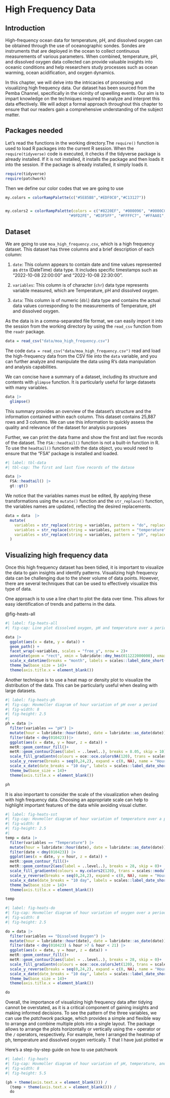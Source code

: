 # High Frequency Data

## Introduction

High-frequency ocean data for temperature, pH, and dissolved oxygen can be obtained through the use of oceanographic sondes. Sondes are instruments that are deployed in the ocean to collect continuous measurements of various parameters. When combined, temperature, pH, and dissolved oxygen data collected can provide valuable insights into oceanic conditions and help researchers study processes such as ocean warming, ocean acidification, and oxygen dynamics.

In this chapter, we will delve into the intricacies of processing and visualizing high frequency data. Our dataset has been sourced from the Pemba Channel, specifically in the vicinity of upwelling events. Our aim is to impart knowledge on the techniques required to analyze and interpret this data effectively. We will adopt a formal approach throughout this chapter to ensure that our readers gain a comprehensive understanding of the subject matter.

## Packages needed

Let's read the functions in the working directory.The `require()` function is used to load R packages into the current R session. When the `require(tidyverse)` code is executed, it checks if the tidyverse package is already installed. If it is not installed, it installs the package and then loads it into the session. If the package is already installed, it simply loads it.


```r
require(tidyverse)
require(patchwork)
```

Then we define our color codes that we are going to use

```r
my.colors = colorRampPalette(c("#5E85B8","#EDF0C0","#C13127"))


my.colors2 = colorRampPalette(colors = c("#8220EF", "#000096", "#0000CC", "#446CEA", "#1F90FF", "#00BFFA",
                            "#9FD2FE", "#D3F5FF", "#FFFFC7", "#FFAA01", "#FF6E01", "#FE0000", "#C80000", "#9F2323"))

```



## Dataset
We are going to use `moa_high_frequency.csv`, which is a high frequency dataset. This dataset has three columns and a brief description of each column:

1. `date`: This column appears to contain date and time values represented as `dttm` (DateTime) data type. It includes specific timestamps such as "2022-10-08 22:00:00" and "2022-10-08 22:30:00".

2. `variables`: This column is of character (`chr`) data type represents variable measured, which are Temperature, pH and dissolved oxygen.

3. `data`: This column is of numeric (`dbl`) data type and contains the actual data values corresponding to the measurements of Temperature, pH and dissolved oxygen.

As the data is in a comma-separated file format, we can easily import it into the session from the working directory by using the `read_csv` function from the `readr` package.

```r
data = read_csv("data/moa_high_frequency.csv")
```


The code `data = read_csv("data/moa_high_frequency.csv")` read and load the high-frequency data from the CSV file into the `data` variable, and you can further analyze and manipulate the data using R's data manipulation and analysis capabilities.

We can concise have a summary of a dataset, including its structure and contents with `glimpse` function. It is particularly useful for large datasets with many variables.


```r
data |>
  glimpse()

```
This summary provides an overview of the dataset's structure and the information contained within each column. This dataset contains 25,887 rows and 3 columns.  We can use this information to quickly assess the quality and relevance of the dataset for analysis purposes

Further, we can print the data frame and show the first and last five records of the dataset. The `FSA::headtail()` function is not a built-in function in R. To use the `headtail()` function with the data object, you would need to ensure that the "FSA" package is installed and loaded. 

```r
#| label: tbl-data
#| tbl-cap: The first and last five records of the datase

data |>
  FSA::headtail() |>
  gt::gt()
```

We notice that the variables names must be edited, By applying these transformations using the `mutate()` function and the `str_replace()` function, the variables names are updated, reflecting the desired replacements. 

```r
data = data  |>
  mutate(
    variables = str_replace(string = variables, pattern = "do", replacement = "Dissolved Oxygen"),
    variables = str_replace(string = variables, pattern = "temperature", replacement = "Temperature"),
    variables = str_replace(string = variables, pattern = "ph", replacement = "pH")
  )
```


## Visualizing high frequency data
Once this high frequency dataset has been tidied, it is important to visualize the data to gain insights and identify patterns. Visualizing high frequency data can be challenging due to the sheer volume of data points. However, there are several techniques that can be used to effectively visualize this type of data. 

One approach is to use a line chart to plot the data over time. This allows for easy identification of trends and patterns in the data. 

@fig-heats-all


```r
#| label: fig-heats-all
#| fig-cap: Line plot dissolved oxygen, pH and temperature over a period

data |>
  ggplot(aes(x = date, y = data)) +
  geom_path() +
  facet_wrap(~variables, scales = "free_y", nrow = 2)+
  annotate(geom = "rect", xmin = lubridate::dmy_hms(011222000000), xmax = lubridate::dmy_hms(010223000000), ymin =Inf, ymax = Inf, fill = "red", alpha = .2 )+
  scale_x_datetime(breaks = "month", labels = scales::label_date_short())+
  theme_bw(base_size = 14)+
  theme(axis.title.x = element_blank())

```
Another technique is to use a heat map or density plot to visualize the distribution of the data. This can be particularly useful when dealing with large datasets. 

```r
#| label: fig-heats-ph
#| fig-cap: Hovmoller diagram of hour variation of pH over a period
#| fig-width: 8
#| fig-height: 2.5
#| 
ph = data |>
  filter(variables == "pH") |>
  mutate(hour = lubridate::hour(date), date = lubridate::as_date(date)) |>
  filter(date < dmy(010423))|>
  ggplot(aes(x = date, y = hour, z = data)) +
  metR::geom_contour_fill()+
  metR::geom_contour2(aes(label = ..level..), breaks = 8.05, skip = 10)+
  scale_fill_gradientn(colours = oce::oce.colors9A(120), trans = scales::modulus_trans(p = 3), name = "pH")+
  scale_y_reverse(breaks = seq(0,24,2), expand = c(0, NA), name = "Hours")+
  scale_x_date(date_breaks = "10 day", labels = scales::label_date_short(), expand = c(0, NA))+
  theme_bw(base_size = 14)+
  theme(axis.title.x = element_blank())

ph
```

It is also important to consider the scale of the visualization when dealing with high frequency data. Choosing an appropriate scale can help to highlight important features of the data while avoiding visual clutter.

```r
#| label: fig-heats-sst
#| fig-cap: Hovmoller diagram of hour variation of temperature over a period
#| fig-width: 8
#| fig-height: 2.5
#| 
temp = data |>
  filter(variables == "Temperature") |>
  mutate(hour = lubridate::hour(date), date = lubridate::as_date(date)) |>
  filter(date < dmy(010423)) |>
  ggplot(aes(x = date, y = hour, z = data)) +
  metR::geom_contour_fill()+  
  metR::geom_contour2(aes(label = ..level..), breaks = 28, skip = 0)+
  scale_fill_gradientn(colours = my.colors2(120), trans = scales::modulus_trans(p = 0.001), name = "SST")+
  scale_y_reverse(breaks = seq(0,24,2), expand = c(0, NA), name = "Hours")+
  scale_x_date(date_breaks = "10 day", labels = scales::label_date_short(), expand = c(0, NA))+
  theme_bw(base_size = 14)+
  theme(axis.title.x = element_blank())

temp
```




```r
#| label: fig-heats-do
#| fig-cap: Hovmoller diagram of hour variation of oxygen over a period
#| fig-width: 8
#| fig-height: 2.5

do = data |>
  filter(variables == "Dissolved Oxygen") |>
  mutate(hour = lubridate::hour(date), date = lubridate::as_date(date)) |>
  filter(date < dmy(010423) & hour >7 & hour < 21) |>
  ggplot(aes(x = date, y = hour, z = data)) +
  metR::geom_contour_fill()+  
  metR::geom_contour2(aes(label = ..level..), breaks = 28, skip = 0)+
  scale_fill_gradientn(colours = oce::oce.colorsJet(120), trans = scales::modulus_trans(p = 0.001), name = "DO")+
  scale_y_reverse(breaks = seq(0,24,2), expand = c(0, NA), name = "Hours")+
  scale_x_date(date_breaks = "10 day", labels = scales::label_date_short(), expand = c(0, NA))+
  theme_bw(base_size = 14)+
  theme(axis.title.x = element_blank())

do

```

Overall, the importance of visualizing high frequency data after tidying cannot be overstated, as it is a critical component of gaining insights and making informed decisions. To see the pattern of the three variables, we can use the *patchwork* package, which provides a simple and flexible way to arrange and combine multiple plots into a single layout. The package allows to arrange the plots horizontally or vertically using the `+` operator or the `/` operators, respectively. For example, here I arranged the heatmap of ph, temperature and dissolved oxygen vertically. T that I have just plotted w

Here's a step-by-step guide on how to use patchwork




```r
#| label: fig-heats
#| fig-cap: Hovmoller diagram of hour variation of pH, temperature, and dissolved oxygen over a period
#| fig-width: 8
#| fig-height: 5.5

(ph + theme(axis.text.x = element_blank())) / 
  (temp + theme(axis.text.x = element_blank())) / 
  do


```

